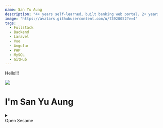 ```yaml
---
name: San Yu Aung
description: "4+ years self-learned, built banking web portal. 2+ years PHP web dev experience."
image: "https://avatars.githubusercontent.com/u/73920052?v=4"
tags:
  - Fullstack
  - Backend
  - Laravel
  - Vue
  - Angular
  - PHP
  - MySQL
  - GitHub
---
```


<div class="text-2xl flex flex-row max-w-[200px] mt-5 mx-auto text-lg text-center text-yellow-500 font-bold animate-[wiggle_1s_ease-in-out_infinite]">
  <p className="-rotate-45" style={{ color: "#39ff14" }}>
    Hello!!!
  </p>
</div>

<div className="h-28 w-28 rounded-full overflow-hidden mx-auto">
  <img src="https://avatars.githubusercontent.com/u/73920052?v=4" />
</div>

<h1
  className="flex flex-row max-w-[200px] mt-5 mx-auto text-lg text-center font-bold"
  style={{ color: "#39ff14" }}
>
  I'm San Yu Aung
</h1>

<div className="text-center">
  <details className="relative mx-auto my-5">
    <summary className="absolute left-[50%] -translate-x-[50%] top-[100px] inline-block cursor-pointer">
      <div
        className="bg-blue-500 text-white font-bold py-2 px-4 rounded-full transform transition-transform hover:scale-150"
        style={{ color: "#39ff14" }}
      >
        Open Sesame
      </div>
    </summary>
    <div>
      <iframe
        src="https://sanyuaung.github.io/mmswe/"
        title="San Yu Aung"
        width="110%"
        height="750"
        style={{ border: "none" }}
      ></iframe>
    </div>
  </details>
  <style>
    {`
          details[open] summary {
            height: 0;
            overflow: hidden;
            visibility: hidden;
          }
        `}
  </style>
</div>
